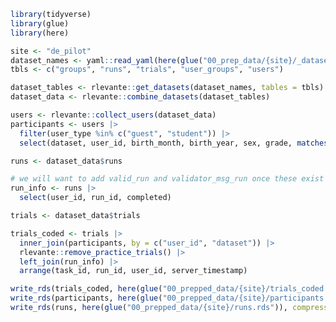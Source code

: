 ```r
library(tidyverse)
library(glue)
library(here)
```

```r
site <- "de_pilot"
dataset_names <- yaml::read_yaml(here(glue("00_prep_data/{site}/_datasets.yml")))
tbls <- c("groups", "runs", "trials", "user_groups", "users")

dataset_tables <- rlevante::get_datasets(dataset_names, tables = tbls)
dataset_data <- rlevante::combine_datasets(dataset_tables)
```

```r
users <- rlevante::collect_users(dataset_data)
participants <- users |>
  filter(user_type %in% c("guest", "student")) |>
  select(dataset, user_id, birth_month, birth_year, sex, grade, matches("_id"), groups, ages)
```

```r
runs <- dataset_data$runs 

# we will want to add valid_run and validator_msg_run once these exist
run_info <- runs |>
  select(user_id, run_id, completed)
```


```r
trials <- dataset_data$trials

trials_coded <- trials |>
  inner_join(participants, by = c("user_id", "dataset")) |>
  rlevante::remove_practice_trials() |>
  left_join(run_info) |>
  arrange(task_id, run_id, user_id, server_timestamp)

write_rds(trials_coded, here(glue("00_prepped_data/{site}/trials_coded.rds")), compress = "gz")
write_rds(participants, here(glue("00_prepped_data/{site}/participants.rds")), compress = "gz")
write_rds(runs, here(glue("00_prepped_data/{site}/runs.rds")), compress = "gz")
```
